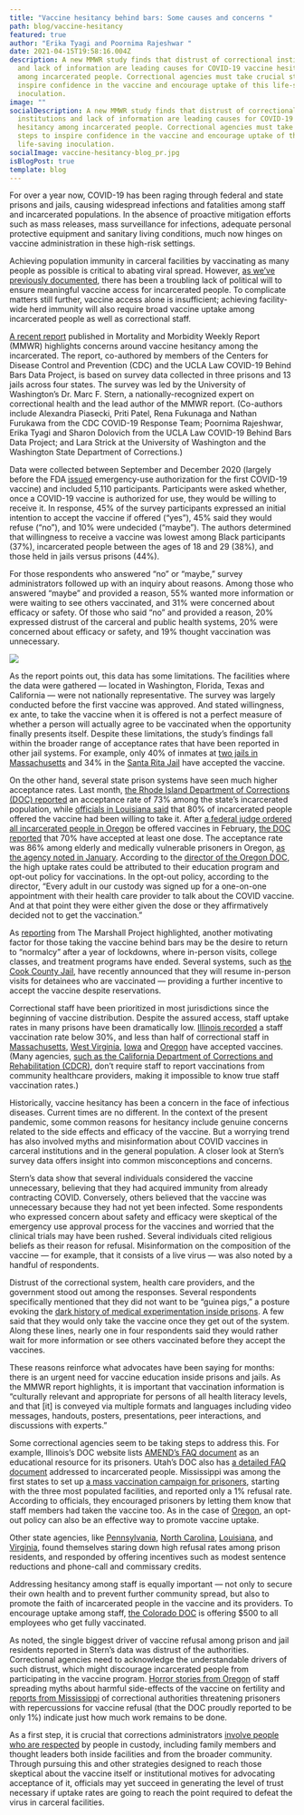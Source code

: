 ```yaml
---
title: "Vaccine hesitancy behind bars: Some causes and concerns "
path: blog/vaccine-hesitancy
featured: true
author: "Erika Tyagi and Poornima Rajeshwar "
date: 2021-04-15T19:58:16.004Z
description: A new MMWR study finds that distrust of correctional institutions
  and lack of information are leading causes for COVID-19 vaccine hesitancy
  among incarcerated people. Correctional agencies must take crucial steps to
  inspire confidence in the vaccine and encourage uptake of this life-saving
  inoculation.
image: ""
socialDescription: A new MMWR study finds that distrust of correctional
  institutions and lack of information are leading causes for COVID-19 vaccine
  hesitancy among incarcerated people. Correctional agencies must take crucial
  steps to inspire confidence in the vaccine and encourage uptake of this
  life-saving inoculation.
socialImage: vaccine-hesitancy-blog_pr.jpg
isBlogPost: true
template: blog
---
```

For over a year now, COVID-19 has been raging through federal and state prisons and jails, causing widespread infections and fatalities among staff and incarcerated populations. In the absence of proactive mitigation efforts such as mass releases, mass surveillance for infections, adequate personal protective equipment and sanitary living conditions, much now hinges on vaccine administration in these high-risk settings.

Achieving population immunity in carceral facilities by vaccinating as many people as possible is critical to abating viral spread. However, [as we’ve previously documented](https://uclacovidbehindbars.org/blog/vaccine-rollout), there has been a troubling lack of political will to ensure meaningful vaccine access for incarcerated people. To complicate matters still further, vaccine access alone is insufficient; achieving facility-wide herd immunity will also require broad vaccine uptake among incarcerated people as well as correctional staff. 

[A recent report](https://www.cdc.gov/mmwr/volumes/70/wr/mm7013a3.htm?s_cid=mm7013a3_x) published in Mortality and Morbidity Weekly Report (MMWR) highlights concerns around vaccine hesitancy among the incarcerated. The report, co-authored by members of the Centers for Disease Control and Prevention (CDC) and the UCLA Law COVID-19 Behind Bars Data Project, is based on survey data collected in three prisons and 13 jails across four states. The survey was led by the University of Washington’s Dr. Marc F. Stern, a nationally-recognized expert on correctional health and the lead author of the MMWR report. (Co-authors include Alexandra Piasecki, Priti Patel, Rena Fukunaga and Nathan Furukawa from the CDC COVID-19 Response Team; Poornima Rajeshwar, Erika Tyagi and Sharon Dolovich from the UCLA Law COVID-19 Behind Bars Data Project; and Lara Strick at the University of Washington and the Washington State Department of Corrections.)

Data were collected between September and December 2020 (largely before the FDA [issued](https://www.fda.gov/news-events/press-announcements/fda-takes-key-action-fight-against-covid-19-issuing-emergency-use-authorization-first-covid-19) emergency-use authorization for the first COVID-19 vaccine) and included 5,110 participants. Participants were asked whether, once a COVID-19 vaccine is authorized for use, they would be willing to receive it. In response, 45% of the survey participants expressed an initial intention to accept the vaccine if offered (“yes”), 45% said they would refuse (“no”), and 10% were undecided (“maybe”). The authors determined that willingness to receive a vaccine was lowest among Black participants (37%), incarcerated people between the ages of 18 and 29 (38%), and those held in jails versus prisons (44%). 

For those respondents who answered “no” or “maybe,” survey administrators followed up with an inquiry about reasons. Among those who answered “maybe” and provided a reason, 55% wanted more information or were waiting to see others vaccinated, and 31% were concerned about efficacy or safety. Of those who said “no” and provided a reason, 20% expressed distrust of the carceral and public health systems, 20% were concerned about efficacy or safety, and 19% thought vaccination was unnecessary.

![](vaccine-hesitancy-blog_pr.jpg)

As the report points out, this data has some limitations. The facilities where the data were gathered — located in Washington, Florida, Texas and California — were not nationally representative. The survey was largely conducted before the first vaccine was approved. And stated willingness, ex ante, to take the vaccine when it is offered is not a perfect measure of whether a person will actually agree to be vaccinated when the opportunity finally presents itself. Despite these limitations, the study’s findings fall within the broader range of acceptance rates that have been reported in other jail systems. For example, only 40% of inmates at [two jails in Massachusetts](https://www.gov1.com/coronavirus-covid-19/articles/more-than-two-thirds-of-mass-jail-inmates-staff-refuse-vaccine-6lIUw7jNpdwbn7lT/) and 34% in the [Santa Rita Jail](https://www.davisvanguard.org/2021/03/vaccine-acceptance-rate-plummets-at-santa-rita-jail/) have accepted the vaccine. 

On the other hand, several state prison systems have seen much higher acceptance rates. Last month, [the Rhode Island Department of Corrections (DOC) reported](https://www.wpri.com/health/coronavirus/ri-prison-guards-inmates-getting-vaccinated-despite-hesitancy-in-other-states/) an acceptance rate of 73% among the state’s incarcerated population, while [officials in Louisiana said](https://www.thewestsidejournal.com/news/covid-19-vaccination-rate-in-louisiana-prisons-lags-that-of-the-general-population/article_0b4d67a2-964c-11eb-bcee-6792a4d18369.html) that 80% of incarcerated people offered the vaccine had been willing to take it. After [a federal judge ordered all incarcerated people in Oregon](https://www.cnn.com/2021/02/03/us/oregon-prison-coronavirus-vaccine-trnd/index.html) be offered vaccines in February, [the DOC reported](https://www.opb.org/article/2021/04/07/vaccine-acceptance-rate-among-prisoners-at-70/) that 70% have accepted at least one dose. The acceptance rate was 86% among elderly and medically vulnerable prisoners in Oregon, [as the agency noted in January](https://www.wweek.com/news/2021/01/21/oregon-prisons-have-vaccinated-more-than-1300-older-adult-and-medically-vulnerable-inmates-earlier-than-pledged/). According to the [director of the Oregon DOC](https://www.opb.org/article/2021/04/07/vaccine-acceptance-rate-among-prisoners-at-70/), the high uptake rates could be attributed to their education program and opt-out policy for vaccinations. In the opt-out policy, according to the director, “Every adult in our custody was signed up for a one-on-one appointment with their health care provider to talk about the COVID vaccine. And at that point they were either given the dose or they affirmatively decided not to get the vaccination.”   

As [reporting](https://www.themarshallproject.org/2021/03/01/we-asked-people-behind-bars-how-they-feel-about-getting-vaccinated) from The Marshall Project highlighted, another motivating factor for those taking the vaccine behind bars may be the desire to return to “normalcy” after a year of lockdowns, where in-person visits, college classes, and treatment programs have ended. Several systems, such as [the Cook County Jail](https://www.nbcchicago.com/news/local/vaccinated-cook-county-jail-inmates-can-see-visitors-in-person-starting-sunday/2461027/), have recently announced that they will resume in-person visits for detainees who are vaccinated — providing a further incentive to accept the vaccine despite reservations. 

Correctional staff have been prioritized in most jurisdictions since the beginning of vaccine distribution. Despite the assured access, staff uptake rates in many prisons have been dramatically low. [Illinois recorded](https://www.wbez.org/stories/illinois-prisons-are-covid-19-hotspots-so-why-have-only-27-of-workers-taken-the-vaccine/406da0cd-dbe5-4851-a42f-73e2932b9e58) a staff vaccination rate below 30%, and less than half of correctional staff in [Massachusetts](https://www.masslive.com/coronavirus/2021/03/in-massachusetts-more-than-half-of-prison-guards-decline-covid-vaccine-a-trend-mirrored-across-the-us.html), [West Virginia](https://www.wvpublic.org/2021-01-11/w-va-leaders-address-correctional-staff-reluctance-prisoner-access-to-covid-19-vaccine), [Iowa](https://www.desmoinesregister.com/story/news/2021/01/28/prison-workers-refuse-covid-19-vaccine-iowa-department-of-corrections/4294691001/) and [Oregon](https://www.wweek.com/news/2021/02/10/state-officials-expect-45-of-oregon-prison-staff-to-refuse-a-covid-19-vaccine/) have accepted vaccines. (Many agencies, [such as the California Department of Corrections and Rehabilitation (CDCR)](https://www.cdcr.ca.gov/covid19/population-status-tracking/), don’t require staff to report vaccinations from community healthcare providers, making it impossible to know true staff vaccination rates.) 

Historically, vaccine hesitancy has been a concern in the face of infectious diseases. Current times are no different. In the context of the present pandemic, some common reasons for hesitancy include genuine concerns related to the side effects and efficacy of the vaccine. But a worrying trend has also involved myths and misinformation about COVID vaccines in carceral institutions and in the general population. A closer look at Stern’s survey data offers insight into common misconceptions and concerns.

Stern’s data show that several individuals considered the vaccine unnecessary, believing that they had acquired immunity from already contracting COVID. Conversely, others believed that the vaccine was unnecessary because they had not yet been infected. Some respondents who expressed concern about safety and efficacy were skeptical of the emergency use approval process for the vaccines and worried that the clinical trials may have been rushed. Several individuals cited religious beliefs as their reason for refusal. Misinformation on the composition of the vaccine — for example, that it consists of a live virus — was also noted by a handful of respondents. 

Distrust of the correctional system, health care providers, and the government stood out among the responses. Several respondents specifically mentioned that they did not want to be “guinea pigs,” a posture evoking the [dark history of medical experimentation inside prisons](https://www.californialawreview.org/print/7experimentation-on-prisoners-persistent-dilemmas-in-rights-and-regulations/). A few said that they would only take the vaccine once they get out of the system. Along these lines, nearly one in four respondents said they would rather wait for more information or see others vaccinated before they accept the vaccines.

These reasons reinforce what advocates have been saying for months: there is an urgent need for vaccine education inside prisons and jails. As the MMWR report highlights, it is important that vaccination information is “culturally relevant and appropriate for persons of all health literacy levels, and that \[it] is conveyed via multiple formats and languages including video messages, handouts, posters, presentations, peer interactions, and discussions with experts.” 

Some correctional agencies seem to be taking steps to address this. For example, Illinois’s DOC website lists [AMEND’s FAQ document](https://www2.illinois.gov/idoc/facilities/Documents/COVID-19/Vaccines/Amend%20Vaccine%20FAQs.pdf) as an educational resource for its prisoners. Utah’s DOC also has [a detailed FAQ document](https://corrections.utah.gov/images/Incarcerated_Individuals_Newsletter__COVID-19__01222021_1_1.pdf) addressed to incarcerated people. Mississippi was among the first states to set up [a mass vaccination campaign for prisoners](https://www.wtok.com/2021/03/19/mississippi-among-first-to-mass-vaccinate-inmates/), starting with the three most populated facilities, and reported only a 1% refusal rate. According to officials, they encouraged prisoners by letting them know that staff members had taken the vaccine too. As in the case of [Oregon](https://www.opb.org/article/2021/04/07/vaccine-acceptance-rate-among-prisoners-at-70/), an opt-out policy can also be an effective way to promote vaccine uptake. 

Other state agencies, like [Pennsylvania](https://www.inquirer.com/health/coronavirus/spl/pa-coronavirus-covid-vaccine-prison-incentive-inmates-corrections-20210317.html), [North Carolina](https://account.charlotteobserver.com/paywall/registration?resume=248866464), [Louisiana](https://www.thewestsidejournal.com/news/covid-19-vaccination-rate-in-louisiana-prisons-lags-that-of-the-general-population/article_0b4d67a2-964c-11eb-bcee-6792a4d18369.html), and [Virginia](https://www.pilotonline.com/government/virginia/vp-nw-doc-vaccine-incentives-20210121-c34ifdsys5c53jti64rcuop2wu-story.html), found themselves staring down high refusal rates among prison residents, and responded by offering incentives such as modest sentence reductions and phone-call and commissary credits. 

Addressing hesitancy among staff is equally important — not only to secure their own health and to prevent further community spread, but also to promote the faith of incarcerated people in the vaccine and its providers. To encourage uptake among staff, [the Colorado DOC](https://coloradosun.com/2021/03/31/colorado-prisons-vaccine-distribution-incentive/) is offering $500 to all employees who get fully vaccinated. 

As noted, the single biggest driver of vaccine refusal among prison and jail residents reported in Stern’s data was distrust of the authorities. Correctional agencies need to acknowledge the understandable drivers of such distrust, which might discourage incarcerated people from participating in the vaccine program. [Horror stories from Oregon](https://www.wweek.com/news/courts/2021/03/24/oregons-prison-guards-called-covid-19-the-plandemic-and-spread-vaccine-myths-to-inmates-lawyers-say/) of staff spreading myths about harmful side-effects of the vaccine on fertility and [reports from Mississippi](https://mississippitoday.org/2021/04/01/mdoc-officials-to-prisoners-take-covid-19-vaccine-or-face-serious-consequences/) of correctional authorities threatening prisoners with repercussions for vaccine refusal (that the DOC proudly reported to be only 1%) indicate just how much work remains to be done. 

As a first step, it is crucial that corrections administrators [involve people who are respected](https://www.themarshallproject.org/2021/03/01/we-asked-people-behind-bars-how-they-feel-about-getting-vaccinated) by people in custody, including family members and thought leaders both inside facilities and from the broader community. Through pursuing this and other strategies designed to reach those skeptical about the vaccine itself or institutional motives for advocating acceptance of it, officials may yet succeed in generating the level of trust necessary if uptake rates are going to reach the point required to defeat the virus in carceral facilities.